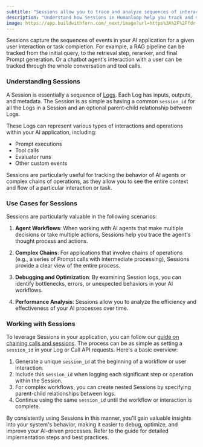 ```yaml
---
subtitle: "Sessions allow you to trace and analyze sequences of interactions within your AI application, providing insights into complex workflows and agent behaviors."
description: "Understand how Sessions in Humanloop help you track and manage sequences of Logs, representing the full execution flow of your AI application, including nested interactions and tool usage."
image: https://app.buildwithfern.com/_next/image?url=https%3A%2F%2Ffdr-prod-docs-files-public.s3.amazonaws.com%2Fhttps%3A%2F%2Fhumanloop.docs.buildwithfern.com%2F2024-05-31T20%3A04%3A53.218Z%2Fassets%2Fimages%2Feba7b10-small-SCR-20230515-phdb.png&w=3840&q=75
---
```


Sessions capture the sequences of events in your AI application for a given user interaction or task completion. For example, a RAG pipeline can be tracked from the initial query, to the retrieval step, reranker, and final Prompt generation. Or a chatbot agent's interaction with a user can be tracked through the whole conversation and tool calls.

### Understanding Sessions

A Session is essentially a sequence of [Logs](/docs/concepts/logs). Each Log has inputs, outputs, and metadata. The Session is as simple as having a common `session_id` for all the Logs in a Session and an optional parent-child relationship between Logs.

These Logs can represent various types of interactions and operations within your AI application, including:

- Prompt executions
- Tool calls
- Evaluator runs
- Other custom events

Sessions are particularly useful for tracking the behavior of AI agents or complex chains of operations, as they allow you to see the entire context and flow of a particular interaction or task.

### Use Cases for Sessions

Sessions are particularly valuable in the following scenarios:

1. **Agent Workflows**: When working with AI agents that make multiple decisions or take multiple actions, Sessions help you trace the agent's thought process and actions.

2. **Complex Chains**: For applications that involve chains of operations (e.g., a series of Prompt calls with intermediate processing), Sessions provide a clear view of the entire process.

3. **Debugging and Optimization**: By examining Session logs, you can identify bottlenecks, errors, or unexpected behaviors in your AI workflows.

4. **Performance Analysis**: Sessions allow you to analyze the efficiency and effectiveness of your AI processes over time.

### Working with Sessions

To leverage Sessions in your application, you can follow our [guide on chaining calls and sessions](/docs/v5/prompt-engineering-and-management/guides/chaining-calls-sessions). The process can be as simple as setting a `session_id` in your Log or Call API requests. Here's a basic overview:

1. Generate a unique `session_id` at the beginning of a workflow or user interaction.
2. Include this `session_id` when logging each significant step or operation within the Session.
3. For complex workflows, you can create nested Sessions by specifying parent-child relationships between logs.
4. Continue using the same `session_id` until the workflow or interaction is complete.

By consistently using Sessions in this manner, you'll gain valuable insights into your system's behavior, making it easier to debug, optimize, and improve your AI-driven processes. Refer to the guide for detailed implementation steps and best practices.
